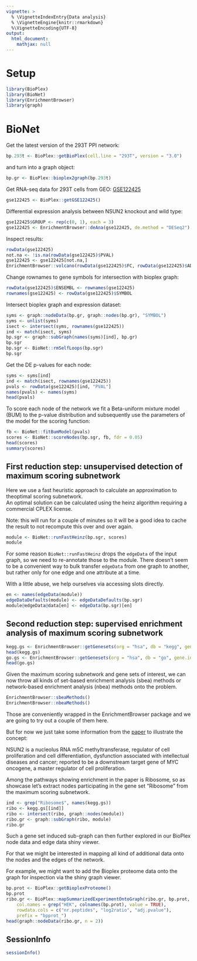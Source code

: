 ```yaml
---
vignette: >
  % \VignetteIndexEntry{Data analysis}
  % \VignetteEngine{knitr::rmarkdown}
  %\VignetteEncoding{UTF-8}
output:
  html_document:
    mathjax: null   
---
```


# Setup
```r
library(BioPlex)
library(BioNet)
library(EnrichmentBrowser)
library(graph)
```

# BioNet

Get the latest version of the 293T PPI network:

```r
bp.293t <- BioPlex::getBioPlex(cell.line = "293T", version = "3.0")
```

and turn into a graph object:

```r
bp.gr <- BioPlex::bioplex2graph(bp.293t)
```

Get RNA-seq data for 293T cells from GEO: 
[GSE122425](https://www.ncbi.nlm.nih.gov/geo/query/acc.cgi?acc=GSE122425)

```r
gse122425 <- BioPlex::getGSE122425()
```

Differential expression analysis between NSUN2 knockout and wild type: 

```r
gse122425$GROUP <- rep(c(0, 1), each = 3)
gse122425 <- EnrichmentBrowser::deAna(gse122425, de.method = "DESeq2")
```

Inspect results:

```r
rowData(gse122425)
not.na <- !is.na(rowData(gse122425)$PVAL)
gse122425 <- gse122425[not.na,]
EnrichmentBrowser::volcano(rowData(gse122425)$FC, rowData(gse122425)$ADJ.PVAL)
```

Change rownames to gene symbols for intersection with bioplex graph:
 
```r
rowData(gse122425)$ENSEMBL <- rownames(gse122425)
rownames(gse122425) <- rowData(gse122425)$SYMBOL
```

Intersect bioplex graph and expression dataset:

```r
syms <- graph::nodeData(bp.gr, graph::nodes(bp.gr), "SYMBOL")
syms <- unlist(syms)
isect <- intersect(syms, rownames(gse122425)) 
ind <- match(isect, syms) 
bp.sgr <- graph::subGraph(names(syms)[ind], bp.gr)
bp.sgr 
bp.sgr <- BioNet::rmSelfLoops(bp.sgr)
bp.sgr
```

Get the DE p-values for each node:

```r
syms <- syms[ind]
ind <- match(isect, rownames(gse122425))
pvals <- rowData(gse122425)[ind, "PVAL"]
names(pvals) <- names(syms)
head(pvals)
```

To score each node of the network we fit a Beta-uniform mixture model (BUM)
to the p-value distribution and subsequently use the parameters of the model 
for the scoring function:

```r
fb <- BioNet::fitBumModel(pvals)
scores <- BioNet::scoreNodes(bp.sgr, fb, fdr = 0.05)
head(scores)
summary(scores)
```

## First reduction step: unsupervised detection of maximum scoring subnetwork

Here  we  use  a  fast  heuristic  approach  to  calculate  an  approximation
to  theoptimal scoring subnetwork.  
An optimal solution can be calculated using the heinz algorithm requiring a 
commercial CPLEX license.

Note: this will run for a couple of minutes so it will be a good idea to cache the
result to not recompute this over and over again.

```r
module <- BioNet::runFastHeinz(bp.sgr, scores)
module
```

For some reason `BioNet::runFastHeinz` drops the `edgeData` of the input graph,
so we need to re-annotate those to the module.
There doesn't seem to be a convenient way to bulk transfer `edgeData` from one
graph to another, but rather only for one edge and one attribute at a time.

With a little abuse, we help ourselves via accessing slots directly. 
 
```r
en <- names(edgeData(module))
edgeDataDefaults(module) <- edgeDataDefaults(bp.sgr)
module@edgeData@data[en] <- edgeData(bp.sgr)[en]
```


## Second reduction step: supervised enrichment analysis of maximum scoring subnetwork 

```r
kegg.gs <- EnrichmentBrowser::getGenesets(org = "hsa", db = "kegg", gene.id.type = "UNIPROT")
head(kegg.gs)
go.gs <- EnrichmentBrowser::getGenesets(org = "hsa", db = "go", gene.id.type = "UNIPROT")
head(go.gs)
```

Given the maximum scoring subnetwork and gene sets of interest, we can
now throw all kinds of set-based enrichment analysis (sbea) methods or 
network-based enrichment analysis (nbea) methods onto the problem.

```r
EnrichmentBrowser::sbeaMethods()
EnrichmentBrowser::nbeaMethods()
```

Those are conveniently wrapped in the EnrichmentBrowser package and we are
going to try out a couple of them here.

But for now we just take some information from the [paper](https://pubmed.ncbi.nlm.nih.gov/30526041/) to illustrate the concept:

NSUN2 is a nucleolus RNA m5C methyltransferase, regulator of cell proliferation
and cell differentiation, dysfunction associated with intellectual diseases
and cancer; reported to be a downstream target gene of MYC oncogene, a master
regulator of cell proliferation.

Among the pathways showing enrichment in the paper is Ribosome, so as showcase
let's extract nodes participating in the gene set "Ribosome" from the maximum scoring
subnetwork.

```r
ind <- grep("Ribosome$", names(kegg.gs))
ribo <- kegg.gs[[ind]]
ribo <- intersect(ribo, graph::nodes(module))
ribo.gr <- graph::subGraph(ribo, module)
ribo.gr
```

Such a gene set induced sub-graph can then further explored in our BioPlex
node data and edge data shiny viewer. 

For that we might be interested in mapping all kind of additional data onto the
nodes and the edges of the network.

For example, we might want to add the Bioplex proteome data onto the graph for
inspection via the shiny graph viewer.

```r
bp.prot <- BioPlex::getBioplexProteome()
bp.prot
ribo.gr <- BioPlex::mapSummarizedExperimentOntoGraph(ribo.gr, bp.prot,
    col.names = grep("HEK", colnames(bp.prot), value = TRUE), 
    rowdata.cols = c("nr.peptides", "log2ratio", "adj.pvalue"),
    prefix = "bpprot_")
head(graph::nodeData(ribo.gr, n = 2))
```


## SessionInfo

```r
sessionInfo()
```
